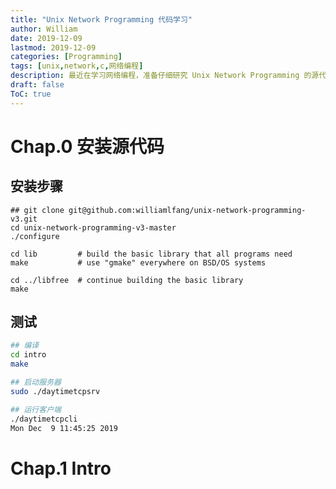 ```yaml
---
title: "Unix Network Programming 代码学习"
author: William
date: 2019-12-09
lastmod: 2019-12-09
categories: [Programming]
tags: [unix,network,c,网络编程]
description: 最近在学习网络编程，准备仔细研究 Unix Network Programming 的源代码。
draft: false
ToC: true
---
```


# Chap.0 安装源代码

## 安装步骤

```
## git clone git@github.com:williamlfang/unix-network-programming-v3.git
cd unix-network-programming-v3-master
./configure

cd lib         # build the basic library that all programs need
make           # use "gmake" everywhere on BSD/OS systems

cd ../libfree  # continue building the basic library
make
```

## 测试

```bash
## 编译
cd intro
make

## 启动服务器
sudo ./daytimetcpsrv

## 运行客户端
./daytimetcpcli
Mon Dec  9 11:45:25 2019
```

# Chap.1 Intro


